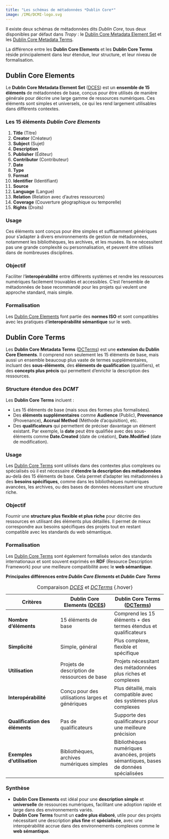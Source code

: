 ```yaml
---
title: "Les schémas de métadonnées *Dublin Core*"
image: /IMG/DCMI-logo.svg
---
```


Il existe deux schémas de métadonnées dits *Dublin Core*, tous deux disponibles par défaut dans *Tropy* : le [Dublin Core Metadata Element Set][DCES] et les [Dublin Core Metadata Terms][DCTerms].

La différence entre les **Dublin Core Elements** et les **Dublin Core Terms** réside principalement dans leur étendue, leur structure, et leur niveau de formalisation. 

[DCES]:https://www.dublincore.org/specifications/dublin-core/dces/

[DCTerms]:https://www.dublincore.org/specifications/dublin-core/dcmi-terms/

:::: panel-tabset
## **Dublin Core Elements**

Le **Dublin Core Metadata Element Set** ([DCES]) est un **ensemble de 15 éléments** de métadonnées de base, conçus pour être utilisés de manière générale pour décrire une large gamme de ressources numériques. Ces éléments sont simples et universels, ce qui les rend largement utilisables dans différents contextes.

::: {.callout-tip collapse="true"}
### **Les 15 éléments** *Dublin Core Elements*
     
  1. **Title** (Titre)
  2. **Creator** (Créateur)
  3. **Subject** (Sujet)
  4. **Description**
  5. **Publisher** (Éditeur)
  6. **Contributor** (Contributeur)
  7. **Date**
  8. **Type**
  9. **Format**
  10. **Identifier** (Identifiant)
  11. **Source**
  12. **Language** (Langue)
  13. **Relation** (Relation avec d’autres ressources)
  14. **Coverage** (Couverture géographique ou temporelle)
  15. **Rights** (Droits)
:::

### Usage

Ces éléments sont conçus pour être simples et suffisamment génériques pour s'adapter à divers environnements de gestion de métadonnées, notamment les bibliothèques, les archives, et les musées. Ils ne nécessitent pas une grande complexité ou personnalisation, et peuvent être utilisés dans de nombreuses disciplines.

### Objectif

Faciliter l’**interopérabilité** entre différents systèmes et rendre les ressources numériques facilement trouvables et accessibles. C'est l'ensemble de métadonnées de base recommandé pour les projets qui veulent une approche standard, mais simple.

### Formalisation

Les [Dublin Core Elements][DCES] font partie des **normes ISO** et sont compatibles avec les pratiques d'**interopérabilité sémantique** sur le web.

## **Dublin Core Terms**

Les **Dublin Core Metadata Terms** ([DCTerms]) est une **extension du Dublin Core Elements**. Il comprend non seulement les 15 éléments de base, mais aussi un ensemble beaucoup plus vaste de termes supplémentaires, incluant des **sous-éléments**, des **éléments de qualification** (qualifiers), et des **concepts plus précis** qui permettent d'enrichir la description des ressources.

::: {.callout-tip collapse="true"}
### **Structure étendue** des *DCMT*

Les **Dublin Core Terms** incluent :

- Les 15 éléments de base (mais sous des formes plus formalisées).
- Des **éléments supplémentaires** comme **Audience** (Public), **Provenance** (Provenance), **Accrual Method** (Méthode d'acquisition), etc.
- Des **qualificateurs** qui permettent de préciser davantage un élément existant. Par exemple, la **date** peut être qualifiée avec des sous-éléments comme **Date.Created** (date de création), **Date.Modified** (date de modification).
:::

### Usage

Les [Dublin Core Terms][DCTerms] sont utilisés dans des contextes plus complexes ou spécialisés où il est nécessaire d’**étendre la description des métadonnées** au-delà des 15 éléments de base. Cela permet d’adapter les métadonnées à des **besoins spécifiques**, comme dans les bibliothèques numériques avancées, les archives, ou des bases de données nécessitant une structure riche.

### Objectif 

Fournir une **structure plus flexible et plus riche** pour décrire des ressources en utilisant des éléments plus détaillés. Il permet de mieux correspondre aux besoins spécifiques des projets tout en restant compatible avec les standards du web sémantique.

### Formalisation

Les [Dublin Core Terms][DCTerms] sont également formalisés selon des standards internationaux et sont souvent exprimés en **RDF** (Resource Description Framework) pour une meilleure compatibilité avec le **web sémantique**.

::::

**Principales différences entre *Dublin Core Elements* et *Dublin Core Terms***

| **Critères**                   | **Dublin Core Elements** ([DCES])  | **Dublin Core Terms** ([DCTerms]) |
|---------------------------------|----------------------------------|---------------------------------|
| **Nombre d'éléments**           | 15 éléments de base              | Comprend les 15 éléments + des termes étendus et qualificateurs |
| **Simplicité**                  | Simple, général                  | Plus complexe, flexible et spécifique |
| **Utilisation**                 | Projets de description de ressources de base | Projets nécessitant des métadonnées plus riches et complexes |
| **Interopérabilité**            | Conçu pour des utilisations larges et génériques | Plus détaillé, mais compatible avec des systèmes plus complexes |
| **Qualification des éléments**  | Pas de qualificateurs             | Supporte des qualificateurs pour une meilleure précision |
| **Exemples d'utilisation**      | Bibliothèques, archives numériques simples | Bibliothèques numériques avancées, projets sémantiques, bases de données spécialisées |

: Comparaison *[DCES]* et *[DCTerms]* {.hover}

:::{.callout-note}
### Synthèse
- **Dublin Core Elements** est idéal pour une **description simple** et **universelle** de ressources numériques, facilitant une adoption rapide et large dans des environnements variés.
- **Dublin Core Terms** fournit un **cadre plus élaboré**, utile pour des projets nécessitant une description **plus fine** et **spécialisée**, avec une interopérabilité accrue dans des environnements complexes comme le **web sémantique**.
:::